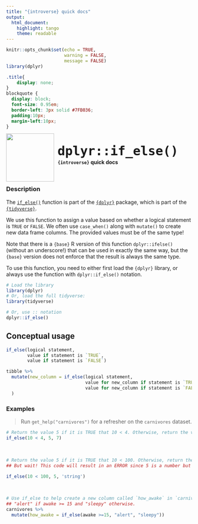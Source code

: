 ```yaml
---
title: "{introverse} quick docs"
output: 
  html_document:
    highlight: tango
    theme: readable
---
```



```r
knitr::opts_chunk$set(echo = TRUE, 
                      warning = FALSE, 
                      message = FALSE)
library(dplyr)
```

```css
.title{
    display: none;
}
blockquote {
  display: block;
  font-size: 0.95em;
  border-left: 3px solid #7FB036;
  padding:10px;
  margin-left:10px;
}
```

<div>
<br>
 <img src = "logo.png" style = "float:left;height:130px;margin-top:-20px;">
 <span style = "font-weight:bold;font-size:40px;"> 
  &nbsp;<code>dplyr::if_else()</code>
 </span>
 <br>
 <b>&nbsp;&nbsp;&nbsp;<code>{introverse}</code> quick docs</b>
</div>
<br>

### Description

The [`if_else()`](https://dplyr.tidyverse.org/reference/if_else.html) function is part of the [`{dplyr}`](https://dplyr.tidyverse.org/) package, which is part of the [`{tidyverse}`](https://www.tidyverse.org/).

We use this function to assign a value based on whether a logical statement is `TRUE` or `FALSE`. We often use `case_when()` along with `mutate()` to create new data frame columns. The provided values must be of the same type! 

Note that there is a `{base}` R version of this function `dplyr::ifelse()` (without an underscore!) that can be used in exactly the same way, but the `{base}` version does not enforce that the result is always the same type.



<!-- Add the following if the topic is a function that does NOT come with base R, and uncomment/fill in the subsequent multiline HTML comment: -->
To use this function, you need to either first load the `{dplyr}` library, or always use the function with `dplyr::if_else()` notation.

```r
# Load the library
library(dplyr)
# Or, load the full tidyverse:
library(tidyverse)

# Or, use :: notation
dplyr::if_else()
```


## Conceptual usage 

```r
if_else(logical statement, 
        value if statement is `TRUE`, 
        value if statement is `FALSE`)

tibble %>%
  mutate(new_column = if_else(logical statement, 
                              value for new_column if statement is `TRUE`, 
                              value for new_column if statement is `FALSE`)
  )

```

### Examples

> Run `get_help("carnivores")` for a refresher on the `carnivores` dataset.

```r
# Return the value 5 if it is TRUE that 10 < 4. Otherwise, return the value 7.
if_else(10 < 4, 5, 7)
```

<br>  <!-- Do not delete the <br>, and make sure to keep the previous and following lines blank. -->


```r
# Return the value 5 if it is TRUE that 10 < 100. Otherwise, return the value 'string'. 
## But wait! This code will result in an ERROR since 5 is a number but 'string' is character (different types!)",

if_else(10 < 100, 5, 'string')
```

<br> 


```r
# Use if_else to help create a new column called `how_awake` in `carnivores` that will be:
## "alert" if awake >= 15 and "sleepy" otherwise.
carnivores %>%
  mutate(how_awake = if_else(awake >=15, "alert", "sleepy"))
```